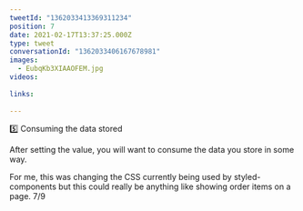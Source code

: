 ```yaml
---
tweetId: "1362033413369311234"
position: 7
date: 2021-02-17T13:37:25.000Z
type: tweet
conversationId: "1362033406167678981"
images:
  - EubqKb3XIAAOFEM.jpg
videos:
  
links:
  
---
```

5️⃣ Consuming the data stored

After setting the value, you will want to consume the data you store in some way.

For me, this was changing the CSS currently being used by styled-components but this could really be anything like showing order items on a page. 7/9 
